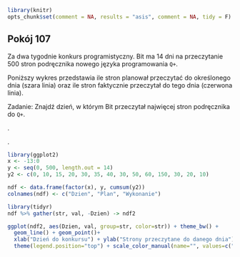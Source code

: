 ```r
library(knitr)
opts_chunk$set(comment = NA, results = "asis", comment = NA, tidy = F)
```

## Pokój 107

Za dwa tygodnie konkurs programistyczny. Bit ma 14 dni na przeczytanie 500 stron podręcznika nowego języka programowania `Q+`. 

Poniższy wykres przedstawia ile stron planował przeczytać do określonego dnia (szara linia) oraz ile stron faktycznie przeczytał do tego dnia (czerwona linia).

Zadanie: Znajdź dzień, w którym Bit przeczytał najwięcej stron podręcznika do `Q+`.

.

.

```r
library(ggplot2)
x <- -13:0
y <- seq(0, 500, length.out = 14)
y2 <- c(0, 10, 15, 20, 30, 35, 40, 30, 50, 60, 150, 30, 20, 10)

ndf <- data.frame(factor(x), y, cumsum(y2))
colnames(ndf) <- c("Dzien", "Plan", "Wykonanie")

library(tidyr)
ndf %>% gather(str, val, -Dzien) -> ndf2

ggplot(ndf2, aes(Dzien, val, group=str, color=str)) + theme_bw() + 
  geom_line() + geom_point()+
  xlab("Dzień do konkursu") + ylab("Strony przeczytane do danego dnia") +
  theme(legend.position="top") + scale_color_manual(name="", values=c("black", "grey"))
 
```

